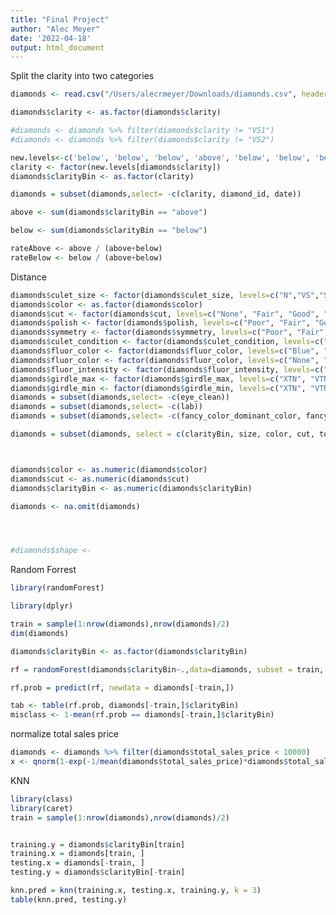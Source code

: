 ```yaml
---
title: "Final Project"
author: "Alec Meyer"
date: '2022-04-18'
output: html_document
---
```


Split the clarity into two categories
```r

diamonds <- read.csv("/Users/alecrmeyer/Downloads/diamonds.csv", header=TRUE)

diamonds$clarity <- as.factor(diamonds$clarity)

#diamonds <- diamonds %>% filter(diamonds$clarity != "VS1")
#diamonds <- diamonds %>% filter(diamonds$clarity != "VS2")

new.levels<-c('below', 'below', 'below', 'above', 'below', 'below', 'below', 'below', 'above', 'above', 'above')
clarity <- factor(new.levels[diamonds$clarity])
diamonds$clarityBin <- as.factor(clarity)

diamonds = subset(diamonds,select= -c(clarity, diamond_id, date))

```


```r
above <- sum(diamonds$clarityBin == "above")

below <- sum(diamonds$clarityBin == "below")

rateAbove <- above / (above+below)
rateBelow <- below / (above+below)

```

Distance
```r
diamonds$culet_size <- factor(diamonds$culet_size, levels=c("N","VS","S", "M", "SL", "L", "VL", "EL"))
diamonds$color <- as.factor(diamonds$color)
diamonds$cut <- factor(diamonds$cut, levels=c("None", "Fair", "Good", "Very Good", "Excellent"))
diamonds$polish <- factor(diamonds$polish, levels=c("Poor", "Fair", "Good", "Very Good", "Excellent"))
diamonds$symmetry <- factor(diamonds$symmetry, levels=c("Poor", "Fair", "Good", "Very Good", "Excellent"))
diamonds$culet_condition <- factor(diamonds$culet_condition, levels=c("Pointed", "Chipped", "Abraded"))
diamonds$fluor_color <- factor(diamonds$fluor_color, levels=c("Blue", "Green", "Orange", "Yellow", "White"))
diamonds$fluor_color <- factor(diamonds$fluor_color, levels=c("None", "Faint", "Very Slight", "Slight", "Medium", "Strong", "Very Strong"))
diamonds$fluor_intensity <- factor(diamonds$fluor_intensity, levels=c("None", "Faint", "Very Slight", "Slight", "Medium", "Strong", "Very Strong"))
diamonds$girdle_max <- factor(diamonds$girdle_max, levels=c("XTN", "VTN", "TN", "STN", "M", "STK", "TK", "VTK", "XTK"))
diamonds$girdle_min <- factor(diamonds$girdle_min, levels=c("XTN", "VTN", "TN", "STN", "M", "STK", "TK", "VTK", "XTK"))
diamonds = subset(diamonds,select= -c(eye_clean))
diamonds = subset(diamonds,select= -c(lab))
diamonds = subset(diamonds,select= -c(fancy_color_dominant_color, fancy_color_secondary_color, fancy_color_overtone, fancy_color_intensity))

diamonds = subset(diamonds, select = c(clarityBin, size, color, cut, total_sales_price, depth_percent, table_percent, meas_length, meas_width, meas_depth))



diamonds$color <- as.numeric(diamonds$color)
diamonds$cut <- as.numeric(diamonds$cut)
diamonds$clarityBin <- as.numeric(diamonds$clarityBin)

diamonds <- na.omit(diamonds)




#diamonds$shape <- 


```

Random Forrest
```r
library(randomForest)

library(dplyr)

train = sample(1:nrow(diamonds),nrow(diamonds)/2)
dim(diamonds)

diamonds$clarityBin <- as.factor(diamonds$clarityBin)

rf = randomForest(diamonds$clarityBin~.,data=diamonds, subset = train, mtry = 5, importance = TRUE, ntree=500)

rf.prob = predict(rf, newdata = diamonds[-train,]) 

```

```r

tab <- table(rf.prob, diamonds[-train,]$clarityBin)
misclass <- 1-mean(rf.prob == diamonds[-train,]$clarityBin)

```

normalize total sales price
```r
diamonds <- diamonds %>% filter(diamonds$total_sales_price < 10000)
x <- qnorm(1-exp(-1/mean(diamonds$total_sales_price)*diamonds$total_sales_price))

```

KNN
```r
library(class)
library(caret)
train = sample(1:nrow(diamonds),nrow(diamonds)/2)


training.y = diamonds$clarityBin[train]
training.x = diamonds[train, ] 
testing.x = diamonds[-train, ] 
testing.y = diamonds$clarityBin[-train]

knn.pred = knn(training.x, testing.x, training.y, k = 3)
table(knn.pred, testing.y)
```